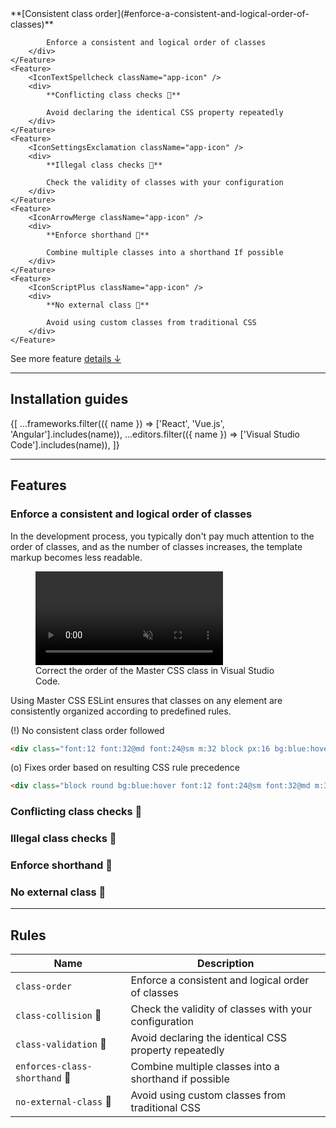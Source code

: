 
<Features className="grid-cols:3@sm my:50">
    <Feature>
        <IconStatusChange className="app-icon-primary" />
        <div>
            **[Consistent class order](#enforce-a-consistent-and-logical-order-of-classes)**

            Enforce a consistent and logical order of classes
        </div>
    </Feature>
    <Feature>
        <IconTextSpellcheck className="app-icon" />
        <div>
            **Conflicting class checks 🚧**

            Avoid declaring the identical CSS property repeatedly
        </div>
    </Feature>
    <Feature>
        <IconSettingsExclamation className="app-icon" />
        <div>
            **Illegal class checks 🚧**

            Check the validity of classes with your configuration
        </div>
    </Feature>
    <Feature>
        <IconArrowMerge className="app-icon" />
        <div>
            **Enforce shorthand 🚧**

            Combine multiple classes into a shorthand If possible
        </div>
    </Feature>
    <Feature>
        <IconScriptPlus className="app-icon" />
        <div>
            **No external class 🚧**

            Avoid using custom classes from traditional CSS
        </div>
    </Feature>
</Features>

See more feature [details ↓](#features)

---

## Installation guides
<IconButtons url="/docs/code-linting">
    {[
        ...frameworks.filter(({ name }) => ['React', 'Vue.js', 'Angular'].includes(name)),
        ...editors.filter(({ name }) => ['Visual Studio Code'].includes(name)),
    ]}
</IconButtons>

---

## Features
### Enforce a consistent and logical order of classes
In the development process, you typically don't pay much attention to the order of classes, and as the number of classes increases, the template markup becomes less readable.

<figure className="max-w:sm">
    <video className="aspect:4.972/3 r:5" autoPlay loop muted playsInline>
        <source src="/videos/consistent-class-order.webm" type="video/webm" />
    </video>
    <figcaption>Correct the order of the Master CSS class in Visual Studio Code.</figcaption>
</figure>

Using Master CSS ESLint ensures that classes on any element are consistently organized according to predefined rules.

(!) <span className="text:warning">No consistent class order followed</span>
```html
<div class="font:12 font:32@md font:24@sm m:32 block px:16 bg:blue:hover round mb:48">
```
(o) Fixes order based on resulting CSS rule precedence
```html
<div class="block round bg:blue:hover font:12 font:24@sm font:32@md m:32 mb:48 px:16">
```

### Conflicting class checks 🚧
### Illegal class checks 🚧
### Enforce shorthand 🚧
### No external class 🚧

---

## Rules
| Name                     | Description                                              |
| ----------------------- | --------------------------------------------------------- |
| `class-order`           | Enforce a consistent and logical order of classes        |
| `class-collision` 🚧    | Check the validity of classes with your configuration    |
| `class-validation` 🚧   | Avoid declaring the identical CSS property repeatedly    |
| `enforces-class-shorthand` 🚧 | Combine multiple classes into a shorthand if possible |
| `no-external-class` 🚧  | Avoid using custom classes from traditional CSS          |